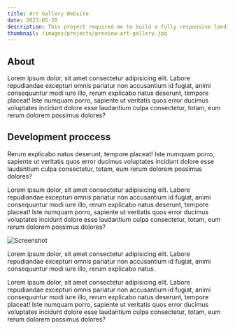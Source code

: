 ```yaml
---
title: Art Gallery Website
date: 2023-05-20
description: This project required me to build a fully responsive landing page to the designs provided. I used HTML5, along with CSS Grid and JavaScript for the areas that required interactivity, such as the testimonial slider.
thumbnail: /images/projects/preview-art-gallery.jpg
---
```


## About

Lorem ipsum dolor, sit amet consectetur adipisicing elit. Labore repudiandae excepturi omnis pariatur non accusantium id fugiat, animi consequuntur modi iure illo, rerum explicabo natus deserunt, tempore placeat! Iste numquam porro, sapiente ut veritatis quos error ducimus voluptates incidunt dolore esse laudantium culpa consectetur, totam, eum rerum dolorem possimus dolores?

## Development proccess

Rerum explicabo natus deserunt, tempore placeat! Iste numquam porro, sapiente ut veritatis quos error ducimus voluptates incidunt dolore esse laudantium culpa consectetur, totam, eum rerum dolorem possimus dolores?

Lorem ipsum dolor, sit amet consectetur adipisicing elit. Labore repudiandae excepturi omnis pariatur non accusantium id fugiat, animi consequuntur modi iure illo, rerum explicabo natus deserunt, tempore placeat! Iste numquam porro, sapiente ut veritatis quos error ducimus voluptates incidunt dolore esse laudantium culpa consectetur, totam, eum rerum dolorem possimus dolores?

![Screenshot](/images/projects/preview-art-gallery.jpg)

Lorem ipsum dolor, sit amet consectetur adipisicing elit. Labore repudiandae excepturi omnis pariatur non accusantium id fugiat, animi consequuntur modi iure illo, rerum explicabo natus.

Lorem ipsum dolor, sit amet consectetur adipisicing elit. Labore repudiandae excepturi omnis pariatur non accusantium id fugiat, animi consequuntur modi iure illo, rerum explicabo natus deserunt, tempore placeat! Iste numquam porro, sapiente ut veritatis quos error ducimus voluptates incidunt dolore esse laudantium culpa consectetur, totam, eum rerum dolorem possimus dolores?
